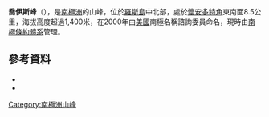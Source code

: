 {{coord|77|28|S|168|12|E|source:GNIS|display=title}}

'''喬伊斯峰'''（{{lang-en|Joyce Peak}}），是[[南極洲|南極洲]]的山峰，位於[[羅斯島|羅斯島]]中北部，處於[[懷安多特角|懷安多特角]]東南面8.5公里，海拔高度超過1,400米，在2000年由[[美國|美國]]南極名稱諮詢委員命名，現時由[[南極條約體系|南極條約體系]]管理。

==參考資料==
*{{cite gnis | type = antarid | id = 17842| name = Joyce Peak| accessdate = 2013-04-08}}
*{{usgs-gazetteer|id=17842}}

{{DEFAULTSORT:Joyce Peak}}
[[Category:南極洲山峰|Category:南極洲山峰]]


{{RossIsland-geo-stub}}